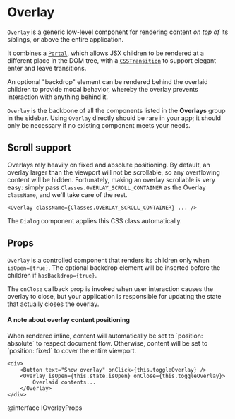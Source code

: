 # Overlay

`Overlay` is a generic low-level component for rendering content _on top of_ its
siblings, or above the entire application.

It combines a [`Portal`](#core/components/portal), which allows JSX children to
be rendered at a different place in the DOM tree, with a
[`CSSTransition`](https://reactcommunity.org/react-transition-group/) to support
elegant enter and leave transitions.

An optional "backdrop" element can be rendered behind the overlaid children to
provide modal behavior, whereby the overlay prevents interaction with anything
behind it.

`Overlay` is the backbone of all the components listed in the **Overlays** group
in the sidebar. Using `Overlay` directly should be rare in your app; it should
only be necessary if no existing component meets your needs.


<OverlayExample />

## Scroll support

Overlays rely heavily on fixed and absolute positioning. By default, an overlay
larger than the viewport will not be scrollable, so any overflowing content will
be hidden. Fortunately, making an overlay scrollable is very easy: simply pass
`Classes.OVERLAY_SCROLL_CONTAINER` as the Overlay `className`, and we'll take
care of the rest.

```tsx
<Overlay className={Classes.OVERLAY_SCROLL_CONTAINER} ... />
```

The `Dialog` component applies this CSS class automatically.

## Props

`Overlay` is a controlled component that renders its children only when
`isOpen={true}`. The optional backdrop element will be inserted before the
children if `hasBackdrop={true}`.

The `onClose` callback prop is invoked when user interaction causes the overlay
to close, but your application is responsible for updating the state that
actually closes the overlay.

<div class="@ns-callout @ns-intent-primary @ns-icon-info-sign">
    <h4 class="@ns-heading">A note about overlay content positioning</h4>
    When rendered inline, content will automatically be set to `position: absolute` to respect
    document flow. Otherwise, content will be set to `position: fixed` to cover the entire viewport.
</div>

```tsx
<div>
    <Button text="Show overlay" onClick={this.toggleOverlay} />
    <Overlay isOpen={this.state.isOpen} onClose={this.toggleOverlay}>
        Overlaid contents...
    </Overlay>
</div>
```

@interface IOverlayProps
